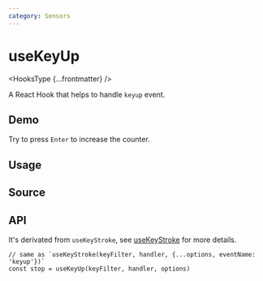 ```yaml
---
category: Sensors
---
```


# useKeyUp


<HooksType {...frontmatter} />

A React Hook that helps to handle `keyup` event.

## Demo

Try to press `Enter` to increase the counter.


<App />

## Usage



## Source


<Source />

## API

It's derivated from `useKeyStroke`, see [useKeyStroke](/reference/use-key-stroke) for more details.

```tsx
// same as `useKeyStroke(keyFilter, handler, {...options, eventName: 'keyup'})`
const stop = useKeyUp(keyFilter, handler, options)
```

